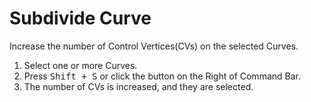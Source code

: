 
# Subdivide Curve

<Reference shortcut="Shift + S" command="Subdivide Curve" button="Right of Command Bar" />

Increase the number of Control Vertices(CVs) on the selected Curves.

1. Select one or more Curves.
2. Press <kbd>Shift + S</kbd> or click the button <ButtonIcon type="button-subdivide-curve" /> on the Right of Command Bar.
3. The number of CVs is increased, and they are selected.